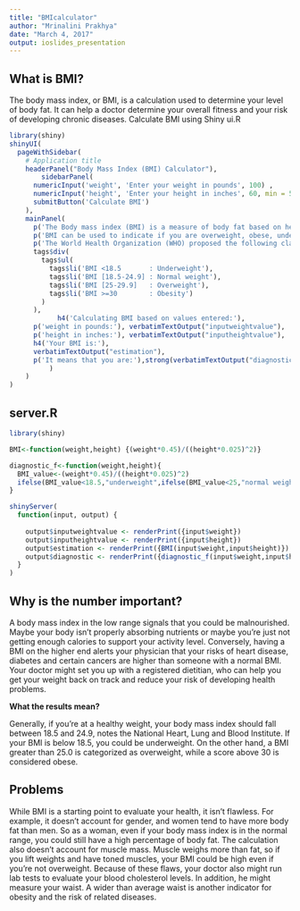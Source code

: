 ```yaml
---
title: "BMIcalculator"
author: "Mrinalini Prakhya"
date: "March 4, 2017"
output: ioslides_presentation
---
```




## What is BMI? 
The body mass index, or BMI, is a calculation used to determine your level of body fat. It can help a doctor determine your overall fitness and your risk of developing chronic diseases.  Calculate BMI using Shiny ui.R
```r
library(shiny) 
shinyUI(
  pageWithSidebar(
    # Application title
    headerPanel("Body Mass Index (BMI) Calculator"),
        sidebarPanel(
      numericInput('weight', 'Enter your weight in pounds', 100) ,
      numericInput('height', 'Enter your height in inches', 60, min = 50, max = 100, step = 10),
      submitButton('Calculate BMI')
    ), 
    mainPanel(
      p('The Body mass index (BMI) is a measure of body fat based on height and weight that applies to both men and women between the ages of 18 and 65 years.'),
      p('BMI can be used to indicate if you are overweight, obese, underweight or normal. A healthy BMI score is between 20 and 25.'),
      p('The World Health Organization (WHO) proposed the following classification for BMI Measure:'),
      tags$div(
        tags$ul(
          tags$li('BMI <18.5       : Underweight'),
          tags$li('BMI [18.5-24.9] : Normal weight'),
          tags$li('BMI [25-29.9]   : Overweight'),
          tags$li('BMI >=30        : Obesity')
        )
      ),
            h4('Calculating BMI based on values entered:'), 
      p('weight in pounds:'), verbatimTextOutput("inputweightvalue"),
      p('height in inches:'), verbatimTextOutput("inputheightvalue"),
      h4('Your BMI is:'),
      verbatimTextOutput("estimation"),
      p('It means that you are:'),strong(verbatimTextOutput("diagnostic"))
          )
    )   
)
```
## server.R
```r
library(shiny) 

BMI<-function(weight,height) {(weight*0.45)/((height*0.025)^2)}

diagnostic_f<-function(weight,height){
  BMI_value<-(weight*0.45)/((height*0.025)^2)
  ifelse(BMI_value<18.5,"underweight",ifelse(BMI_value<25,"normal weight",ifelse(BMI_value<30,"overweight","obesity")))
}

shinyServer(
  function(input, output) {
    
    output$inputweightvalue <- renderPrint({input$weight})
    output$inputheightvalue <- renderPrint({input$height})
    output$estimation <- renderPrint({BMI(input$weight,input$height)})
    output$diagnostic <- renderPrint({diagnostic_f(input$weight,input$height)})
  } 
)
```
## Why is the number important?

A body mass index in the low range signals that you could be malnourished. Maybe your body isn't properly absorbing nutrients or maybe you're just not getting enough calories to support your activity level. Conversely, having a BMI on the higher end alerts your physician that your risks of heart disease, diabetes and certain cancers are higher than someone with a normal BMI. Your doctor might set you up with a registered dietitian, who can help you get your weight back on track and reduce your risk of developing health problems.

**What the results mean?**

Generally, if you're at a healthy weight, your body mass index should fall between 18.5 and 24.9, notes the National Heart, Lung and Blood Institute. If your BMI is below 18.5, you could be underweight. On the other hand, a BMI greater than 25.0 is categorized as overweight, while a score above 30 is considered obese.

## Problems

While BMI is a starting point to evaluate your health, it isn't flawless. For example, it doesn't account for gender, and women tend to have more body fat than men. So as a woman, even if your body mass index is in the normal range, you could still have a high percentage of body fat. The calculation also doesn't account for muscle mass. Muscle weighs more than fat, so if you lift weights and have toned muscles, your BMI could be high even if you're not overweight. Because of these flaws, your doctor also might run lab tests to evaluate your blood cholesterol levels. In addition, he might measure your waist. A wider than average waist is another indicator for obesity and the risk of related diseases.
